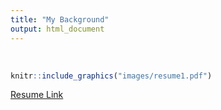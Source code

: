 ```yaml
---
title: "My Background"
output: html_document
---
```


<br>


```r
knitr::include_graphics("images/resume1.pdf")
```


[Resume Link](https://www.canva.com/design/DAEfneBAdFI/HBajED2uyuB4Gs1C3AR39w/view?utm_content=DAEfneBAdFI&utm_campaign=designshare&utm_medium=link&utm_source=sharebutton)